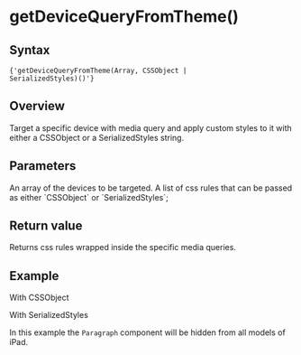 

# getDeviceQueryFromTheme()

## Syntax

<Code>{'getDeviceQueryFromTheme(Array<Devices>, CSSObject | SerializedStyles)()'}</Code>

## Overview

Target a specific device with media query and apply custom styles to it with either a CSSObject or a SerializedStyles string.

## Parameters

<LegacyBlock marginTop='sizing040'>
  <Prop name='targetDevices' type='Array<Devices>'>
    An array of the devices to be targeted.
  </Prop>
  <Prop name='cssRules' type="CSSObject | SerializedStyles">
   A list of css rules that can be passed as either `CSSObject` or `SerializedStyles`;
  </Prop>
</LegacyBlock>

## Return value

Returns css rules wrapped inside the specific media queries.

## Example

With CSSObject
<CodeFromFile language="text" path="examples/utils/get-device-query-from-theme-css-object.tsx"/>

With SerializedStyles
<CodeFromFile language="text" path="examples/utils/get-device-query-from-theme-serialized-styles.tsx"/>

In this example the `Paragraph` component will be hidden from all models of iPad.

